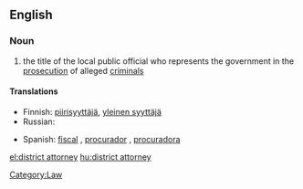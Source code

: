 ==English==
{{wikipedia}}

===Noun===
{{en-noun|head=[[district]] [[attorney]]}}

# the title of the local public official who represents the government in the [[prosecution]] of alleged [[criminal]]s

====Translations====
{{trans-top|title}}
* Finnish: [[piirisyyttäjä]], [[yleinen syyttäjä]]
* Russian: {{t+|ru|прокурор|m|tr=prokurór}}
{{trans-mid}}
* Spanish: [[fiscal]] {{m|f}}, [[procurador]] {{m}}, [[procuradora]] {{f}}
{{trans-bottom}}

[[Category:Law]]

[[el:district attorney]]
[[hu:district attorney]]